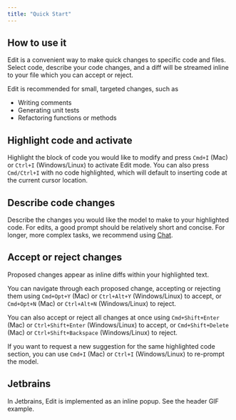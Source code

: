 ```yaml
---
title: "Quick Start"
---
```


## How to use it

Edit is a convenient way to make quick changes to specific code and files. Select code, describe your code changes, and a diff will be streamed inline to your file which you can accept or reject.

Edit is recommended for small, targeted changes, such as

- Writing comments
- Generating unit tests
- Refactoring functions or methods

## Highlight code and activate

Highlight the block of code you would like to modify and press `Cmd+I` (Mac) or `Ctrl+I` (Windows/Linux) to activate Edit mode. You can also press `Cmd/Ctrl+I` with no code highlighted, which will default to inserting code at the current cursor location.

## Describe code changes

Describe the changes you would like the model to make to your highlighted code. For edits, a good prompt should be relatively short and concise. For longer, more complex tasks, we recommend using [Chat](/features/chat/quick-start).

## Accept or reject changes

Proposed changes appear as inline diffs within your highlighted text.

You can navigate through each proposed change, accepting or rejecting them using `Cmd+Opt+Y` (Mac) or `Ctrl+Alt+Y` (Windows/Linux) to accept, or `Cmd+Opt+N` (Mac) or `Ctrl+Alt+N` (Windows/Linux) to reject.

You can also accept or reject all changes at once using `Cmd+Shift+Enter` (Mac) or `Ctrl+Shift+Enter` (Windows/Linux) to accept, or `Cmd+Shift+Delete` (Mac) or `Ctrl+Shift+Backspace` (Windows/Linux) to reject.

If you want to request a new suggestion for the same highlighted code section, you can use `Cmd+I` (Mac) or `Ctrl+I` (Windows/Linux) to re-prompt the model.


## Jetbrains

In Jetbrains, Edit is implemented as an inline popup. See the header GIF example.
